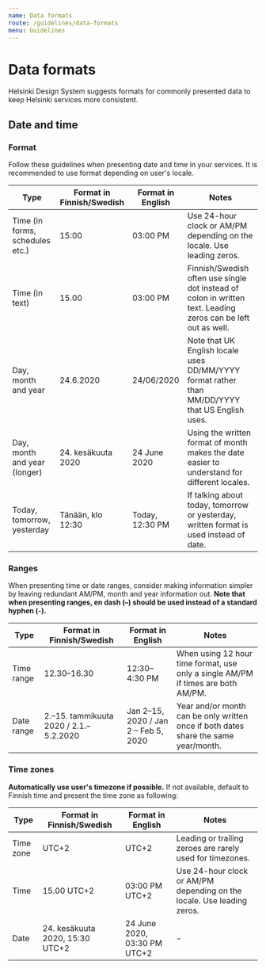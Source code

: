 ```yaml
---
name: Data formats
route: /guidelines/data-formats
menu: Guidelines
---
```



# Data formats

<LargeParagraph>
    Helsinki Design System suggests formats for commonly presented data to keep Helsinki services more consistent.
</LargeParagraph>

## Date and time

### Format
Follow these guidelines when presenting date and time in your services. It is recommended to use format depending on user's locale.

Type                            | Format in Finnish/Swedish              | Format in English                                    | Notes
--------------------------------|----------------------------------------|------------------------------------------------------|---------------------------------------------------------------------------------------------
Time (in forms, schedules etc.) | 15:00                                  | 03:00 PM                                             | Use 24-hour clock or AM/PM depending on the locale. Use leading zeros.
Time (in text)                  | 15.00                                  | 03:00 PM                                             | Finnish/Swedish often use single dot instead of colon in written text. Leading zeros can be left out as well.
Day, month and year             | 24.6.2020                              | 24/06/2020                                           | Note that UK English locale uses DD/MM/YYYY format rather than MM/DD/YYYY that US English uses.
Day, month and year (longer)    | 24. kesäkuuta 2020                     | 24 June 2020                                         | Using the written format of month makes the date easier to understand for different locales.
Today, tomorrow, yesterday      | Tänään, klo 12:30                      | Today, 12:30 PM                                      | If talking about today, tomorrow or yesterday, written format is used instead of date.

### Ranges
When presenting time or date ranges, consider making information simpler by leaving redundant AM/PM, month and year information out. **Note that when presenting ranges, en dash (–) should be used instead of a standard hyphen (-).**

Type                          | Format in Finnish/Swedish              | Format in English                                    | Notes
------------------------------|----------------------------------------|------------------------------------------------------|---------------------------------------------------------------------------------------------
Time range                    | 12.30–16.30                            | 12:30–4:30 PM                                        | When using 12 hour time format, use only a single AM/PM if times are both AM/PM.
Date range                    | 2.–15. tammikuuta 2020 / 2.1.–5.2.2020 | Jan 2–15, 2020 / Jan 2 – Feb 5, 2020                 | Year and/or month can be only written once if both dates share the same year/month.

### Time zones
**Automatically use user's timezone if possible.** If not available, default to Finnish time and present the time zone as following:

Type       | Format in Finnish/Swedish       | Format in English            | Notes
-----------|---------------------------------|------------------------------|---------------------------------------------------------------------------------------------
Time zone  | UTC+2                           | UTC+2                        | Leading or trailing zeroes are rarely used for timezones.
Time       | 15.00 UTC+2                     | 03:00 PM UTC+2               | Use 24-hour clock or AM/PM depending on the locale. Use leading zeros.
Date       | 24. kesäkuuta 2020, 15:30 UTC+2 | 24 June 2020, 03:30 PM UTC+2 | -